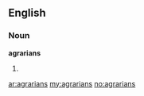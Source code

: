 ==English==
===Noun===
'''agrarians'''
#{{plural of|[[agrarian]]}}

[[ar:agrarians]]
[[my:agrarians]]
[[no:agrarians]]
